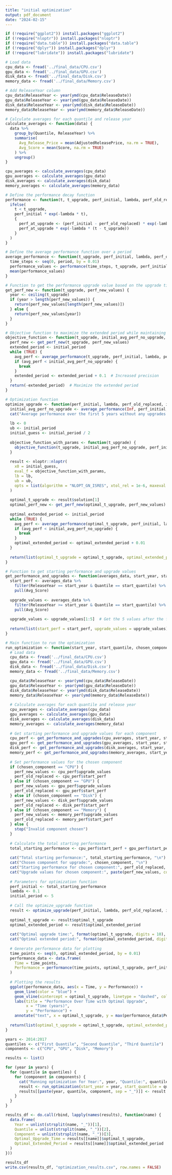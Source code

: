 ```yaml
---
title: "initial optimization"
output: pdf_document
date: "2024-02-15"
---
```


```r
if (!require("ggplot2")) install.packages("ggplot2")
if (!require("nloptr")) install.packages("nloptr")
if (!require("data.table")) install.packages("data.table")
if (!require("dplyr")) install.packages("dplyr")
if (!require("lubridate")) install.packages("lubridate")

# Load data
cpu_data <- fread('../final_data/CPU.csv')
gpu_data <- fread('../final_data/GPU.csv')
disk_data <- fread('../final_data/Disk.csv')
memory_data <- fread('../final_data/Memory.csv')

# Add ReleaseYear column
cpu_data$ReleaseYear <- year(ymd(cpu_data$ReleaseDate))
gpu_data$ReleaseYear <- year(ymd(gpu_data$ReleaseDate))
disk_data$ReleaseYear <- year(ymd(disk_data$ReleaseDate))
memory_data$ReleaseYear <- year(ymd(memory_data$ReleaseDate))

# Calculate averages for each quantile and release year
calculate_averages <- function(data) {
  data %>%
    group_by(Quantile, ReleaseYear) %>%
    summarise(
      Avg_Release_Price = mean(AdjustedReleasePrice, na.rm = TRUE),
      Avg_Score = mean(Score, na.rm = TRUE)
    ) %>%
    ungroup()
}

cpu_averages <- calculate_averages(cpu_data)
gpu_averages <- calculate_averages(gpu_data)
disk_averages <- calculate_averages(disk_data)
memory_averages <- calculate_averages(memory_data)

# Define the performance decay function
performance <- function(t, t_upgrade, perf_initial, lambda, perf_old_replaced, perf_new) {
  ifelse(
    t < t_upgrade,
    perf_initial * exp(-lambda * t),
    {
      perf_at_upgrade <- (perf_initial - perf_old_replaced) * exp(-lambda * t_upgrade) + perf_new
      perf_at_upgrade * exp(-lambda * (t - t_upgrade))
    }
  )
}

# Define the average performance function over a period
average_performance <- function(t_upgrade, perf_initial, lambda, perf_old_replaced, perf_new, period) {
  time_steps <- seq(0, period, by = 0.01)
  performance_values <- performance(time_steps, t_upgrade, perf_initial, lambda, perf_old_replaced, perf_new)
  mean(performance_values)
}

# Function to get the performance upgrade value based on the upgrade time
get_perf_new <- function(t_upgrade, perf_new_values) {
  year <- ceiling(t_upgrade)
  if (year > length(perf_new_values)) {
    return(perf_new_values[length(perf_new_values)])
  } else {
    return(perf_new_values[year])
  }
}

# Objective function to maximize the extended period while maintaining the average performance
objective_function <- function(t_upgrade, initial_avg_perf_no_upgrade, perf_initial, lambda, perf_old_replaced, perf_new_values, initial_period) {
  perf_new <- get_perf_new(t_upgrade, perf_new_values)
  extended_period <- initial_period
  while (TRUE) {
    avg_perf <- average_performance(t_upgrade, perf_initial, lambda, perf_old_replaced, perf_new, extended_period)
    if (avg_perf < initial_avg_perf_no_upgrade) {
      break
    }
    extended_period <- extended_period + 0.1  # Increased precision
  }
  return(-extended_period)  # Maximize the extended period
}

# Optimization function
optimize_upgrade <- function(perf_initial, lambda, perf_old_replaced, initial_period, perf_new_values, average_performance, objective_function, get_perf_new, performance) {
  initial_avg_perf_no_upgrade <- average_performance(Inf, perf_initial, lambda, perf_old_replaced, 0, initial_period)
  cat("Average performance over the first 5 years without any upgrades:", initial_avg_perf_no_upgrade, "\n")
  
  lb <- 0
  ub <- initial_period
  initial_guess <- initial_period / 2
  
  objective_function_with_params <- function(t_upgrade) {
    objective_function(t_upgrade, initial_avg_perf_no_upgrade, perf_initial, lambda, perf_old_replaced, perf_new_values, initial_period)
  }
  
  result <- nloptr::nloptr(
    x0 = initial_guess,
    eval_f = objective_function_with_params,
    lb = lb,
    ub = ub,
    opts = list(algorithm = "NLOPT_GN_ISRES", xtol_rel = 1e-6, maxeval = 1000)
  )
  
  optimal_t_upgrade <- result$solution[1]
  optimal_perf_new <- get_perf_new(optimal_t_upgrade, perf_new_values)
  
  optimal_extended_period <- initial_period
  while (TRUE) {
    avg_perf <- average_performance(optimal_t_upgrade, perf_initial, lambda, perf_old_replaced, optimal_perf_new, optimal_extended_period)
    if (avg_perf < initial_avg_perf_no_upgrade) {
      break
    }
    optimal_extended_period <- optimal_extended_period + 0.01
  }
  
  return(list(optimal_t_upgrade = optimal_t_upgrade, optimal_extended_period = optimal_extended_period))
}

# Function to get starting performance and upgrade values
get_performance_and_upgrades <- function(averages_data, start_year, start_quantile) {
  start_perf <- averages_data %>%
    filter(ReleaseYear == start_year & Quantile == start_quantile) %>%
    pull(Avg_Score)
  
  upgrade_values <- averages_data %>%
    filter(ReleaseYear >= start_year & Quantile == start_quantile) %>%
    pull(Avg_Score)
  
  upgrade_values <- upgrade_values[1:5]  # Get the 5 values after the first value
  
  return(list(start_perf = start_perf, upgrade_values = upgrade_values))
}

# Main function to run the optimization
run_optimization <- function(start_year, start_quantile, chosen_component) {
  # Load data
  cpu_data <- fread('../final_data/CPU.csv')
  gpu_data <- fread('../final_data/GPU.csv')
  disk_data <- fread('../final_data/Disk.csv')
  memory_data <- fread('../final_data/Memory.csv')

  cpu_data$ReleaseYear <- year(ymd(cpu_data$ReleaseDate))
  gpu_data$ReleaseYear <- year(ymd(gpu_data$ReleaseDate))
  disk_data$ReleaseYear <- year(ymd(disk_data$ReleaseDate))
  memory_data$ReleaseYear <- year(ymd(memory_data$ReleaseDate))
  
  # Calculate averages for each quantile and release year
  cpu_averages <- calculate_averages(cpu_data)
  gpu_averages <- calculate_averages(gpu_data)
  disk_averages <- calculate_averages(disk_data)
  memory_averages <- calculate_averages(memory_data)
  
  # Get starting performance and upgrade values for each component
  cpu_perf <- get_performance_and_upgrades(cpu_averages, start_year, start_quantile)
  gpu_perf <- get_performance_and_upgrades(gpu_averages, start_year, start_quantile)
  disk_perf <- get_performance_and_upgrades(disk_averages, start_year, start_quantile)
  memory_perf <- get_performance_and_upgrades(memory_averages, start_year, start_quantile)
  
  # Set performance values for the chosen component
  if (chosen_component == "CPU") {
    perf_new_values <- cpu_perf$upgrade_values
    perf_old_replaced <- cpu_perf$start_perf
  } else if (chosen_component == "GPU") {
    perf_new_values <- gpu_perf$upgrade_values
    perf_old_replaced <- gpu_perf$start_perf
  } else if (chosen_component == "Disk") {
    perf_new_values <- disk_perf$upgrade_values
    perf_old_replaced <- disk_perf$start_perf
  } else if (chosen_component == "Memory") {
    perf_new_values <- memory_perf$upgrade_values
    perf_old_replaced <- memory_perf$start_perf
  } else {
    stop("Invalid component chosen")
  }
  
  # Calculate the total starting performance
  total_starting_performance <- cpu_perf$start_perf + gpu_perf$start_perf + disk_perf$start_perf + memory_perf$start_perf
  
  cat("Total starting performance:", total_starting_performance, "\n")
  cat("Chosen component for upgrade:", chosen_component, "\n")
  cat("Starting performance for chosen component:", perf_old_replaced, "\n")
  cat("Upgrade values for chosen component:", paste(perf_new_values, collapse = ", "), "\n")
  
  # Parameters for optimization function
  perf_initial <- total_starting_performance
  lambda <- 0.1
  initial_period <- 5
  
  # Call the optimize_upgrade function
  result <- optimize_upgrade(perf_initial, lambda, perf_old_replaced, initial_period, perf_new_values, average_performance, objective_function, get_perf_new, performance)
  
  optimal_t_upgrade <- result$optimal_t_upgrade
  optimal_extended_period <- result$optimal_extended_period
  
  cat("Optimal upgrade time:", format(optimal_t_upgrade, digits = 10), "years\n")
  cat("Optimal extended period:", format(optimal_extended_period, digits = 10), "years\n")
  
  # Generate performance data for plotting
  time_points <- seq(0, optimal_extended_period, by = 0.01)
  performance_data <- data.frame(
    Time = time_points,
    Performance = performance(time_points, optimal_t_upgrade, perf_initial, lambda, perf_old_replaced, get_perf_new(optimal_t_upgrade, perf_new_values))
  )
  
  # Plotting the results
  ggplot(performance_data, aes(x = Time, y = Performance)) +
    geom_line(color = "blue") +
    geom_vline(xintercept = optimal_t_upgrade, linetype = "dashed", color = "red") +
    labs(title = "Performance Over Time with Optimal Upgrade",
         x = "Time (years)",
         y = "Performance") +
    annotate("text", x = optimal_t_upgrade, y = max(performance_data$Performance), label = paste("Upgrade at", round(optimal_t_upgrade, 2), "years"), hjust = -0.1)
  
  return(list(optimal_t_upgrade = optimal_t_upgrade, optimal_extended_period = optimal_extended_period))
}
```

```r
years <- 2014:2017
quantiles <- c("First Quantile", "Second Quantile", "Third Quantile")
components <- c("CPU", "GPU", "Disk", "Memory")

results <- list()

for (year in years) {
  for (quantile in quantiles) {
    for (component in components) {
      cat("Running optimization for Year:", year, "Quantile:", quantile, "Component:", component, "\n")
      result <- run_optimization(start_year = year, start_quantile = quantile, chosen_component = component)
      results[[paste(year, quantile, component, sep = "_")]] <- result
    }
  }
}

results_df <- do.call(rbind, lapply(names(results), function(name) {
  data.frame(
    Year = unlist(strsplit(name, "_"))[1],
    Quantile = unlist(strsplit(name, "_"))[2],
    Component = unlist(strsplit(name, "_"))[3],
    Optimal_Upgrade_Time = results[[name]]$optimal_t_upgrade,
    Optimal_Extended_Period = results[[name]]$optimal_extended_period
  )
}))

results_df
write.csv(results_df, "optimization_results.csv", row.names = FALSE)
```

